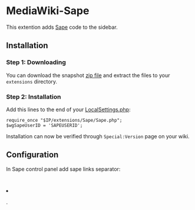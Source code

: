 = MediaWiki-Sape =

This extention adds [https://www.sape.ru Sape] code to the sidebar.

== Installation ==

=== Step 1: Downloading ===

You can download the snapshot [https://github.com/unikum/MediaWiki-Sape/archive/master.zip zip file] and extract the files to your <code>extensions</code> directory.

=== Step 2: Installation ===

Add this lines to the end of your [http://www.mediawiki.org/wiki/Manual:LocalSettings.php LocalSettings.php]:

<pre>
require_once "$IP/extensions/Sape/Sape.php";
$wgSapeUserID = 'SAPEUSERID';
</pre>

Installation can now be verified through <code>Special:Version</code> page on your wiki.

== Configuration ==

In Sape control panel add sape links separator: <code></li><li></code>.